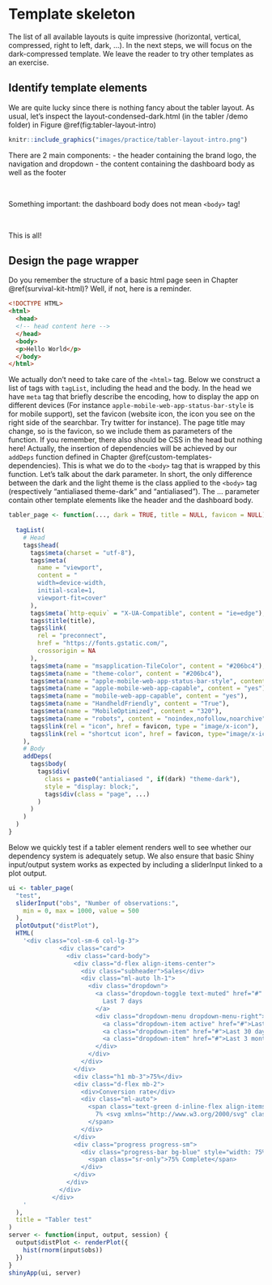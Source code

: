 # Template skeleton {#custom-templates-skeleton}
The list of all available layouts is quite impressive (horizontal, vertical, compressed, right to left, dark, ...). In the next steps, we will focus on the dark-compressed template. We leave the reader to try other templates as an exercise.

## Identify template elements
We are quite lucky since there is nothing fancy about the tabler layout. As usual, let's inspect the layout-condensed-dark.html (in the tabler /demo folder) in Figure \@ref(fig:tabler-layout-intro)

```r
knitr::include_graphics("images/practice/tabler-layout-intro.png")
```

There are 2 main components:
- the header containing the brand logo, the navigation and dropdown
- the content containing the dashboard body  as well as the footer

<br>
<div class="callout callout-danger">
Something important: the dashboard body does not mean `<body>` tag!
</div>
<br>


This is all!


## Design the page wrapper

Do you remember the structure of a basic html page seen in Chapter \@ref(survival-kit-html)? Well, if not, here is a reminder.

```html
<!DOCTYPE HTML>
<html>
  <head>
  <!-- head content here -->
  </head>
  <body>
  <p>Hello World</p>
  </body>
</html>
```

We actually don't need to take care of the `<html>` tag. Below we construct a list of tags with `tagList`, including the head and the body. In the head we have `meta` tag that briefly describe the encoding, how to display the app on different devices (For instance `apple-mobile-web-app-status-bar-style` is for mobile support), set the favicon (website icon, the icon you see on the right side of the searchbar. Try twitter for instance). The page title may change, so is the favicon, so we include them as parameters of the function. If you remember, there also should be CSS in the head but nothing here! Actually, the insertion of dependencies will be achieved by our `addDeps` function defined in Chapter \@ref(custom-templates-dependencies). This is what we do to the `<body>` tag that is wrapped by this function. Let's talk about the dark parameter. In short, the only difference between the dark and the light theme is the class applied to the `<body>` tag (respectively "antialiased theme-dark" and "antialiased"). The ... parameter contain other template elements like the header and the dashboard body.

```r
tabler_page <- function(..., dark = TRUE, title = NULL, favicon = NULL){
  
  tagList(
    # Head
    tags$head(
      tags$meta(charset = "utf-8"),
      tags$meta(
        name = "viewport", 
        content = "
        width=device-width, 
        initial-scale=1, 
        viewport-fit=cover"
      ),
      tags$meta(`http-equiv` = "X-UA-Compatible", content = "ie=edge"),
      tags$title(title),
      tags$link(
        rel = "preconnect", 
        href = "https://fonts.gstatic.com/", 
        crossorigin = NA
      ),
      tags$meta(name = "msapplication-TileColor", content = "#206bc4"),
      tags$meta(name = "theme-color", content = "#206bc4"),
      tags$meta(name = "apple-mobile-web-app-status-bar-style", content = "black-translucent"),
      tags$meta(name = "apple-mobile-web-app-capable", content = "yes"),
      tags$meta(name = "mobile-web-app-capable", content = "yes"),
      tags$meta(name = "HandheldFriendly", content = "True"),
      tags$meta(name = "MobileOptimized", content = "320"),
      tags$meta(name = "robots", content = "noindex,nofollow,noarchive"),
      tags$link(rel = "icon", href = favicon, type = "image/x-icon"),
      tags$link(rel = "shortcut icon", href = favicon, type="image/x-icon")
    ),
    # Body
    addDeps(
      tags$body(
        tags$div(
          class = paste0("antialiased ", if(dark) "theme-dark"),
          style = "display: block;",
          tags$div(class = "page", ...)
        )
      )
    )
  )
}
```

Below we quickly test if a tabler element renders well to see whether our dependency system is adequately setup. We also ensure that basic Shiny input/output system works as expected by including a sliderInput linked to a plot output.

```r
ui <- tabler_page(
  "test", 
  sliderInput("obs", "Number of observations:",
    min = 0, max = 1000, value = 500
  ),
  plotOutput("distPlot"),
  HTML(
    '<div class="col-sm-6 col-lg-3">
              <div class="card">
                <div class="card-body">
                  <div class="d-flex align-items-center">
                    <div class="subheader">Sales</div>
                    <div class="ml-auto lh-1">
                      <div class="dropdown">
                        <a class="dropdown-toggle text-muted" href="#" data-toggle="dropdown" aria-haspopup="true" aria-expanded="false">
                          Last 7 days
                        </a>
                        <div class="dropdown-menu dropdown-menu-right">
                          <a class="dropdown-item active" href="#">Last 7 days</a>
                          <a class="dropdown-item" href="#">Last 30 days</a>
                          <a class="dropdown-item" href="#">Last 3 months</a>
                        </div>
                      </div>
                    </div>
                  </div>
                  <div class="h1 mb-3">75%</div>
                  <div class="d-flex mb-2">
                    <div>Conversion rate</div>
                    <div class="ml-auto">
                      <span class="text-green d-inline-flex align-items-center lh-1">
                        7% <svg xmlns="http://www.w3.org/2000/svg" class="icon ml-1" width="24" height="24" viewBox="0 0 24 24" stroke-width="2" stroke="currentColor" fill="none" stroke-linecap="round" stroke-linejoin="round"><path stroke="none" d="M0 0h24v24H0z"></path><polyline points="3 17 9 11 13 15 21 7"></polyline><polyline points="14 7 21 7 21 14"></polyline></svg>
                      </span>
                    </div>
                  </div>
                  <div class="progress progress-sm">
                    <div class="progress-bar bg-blue" style="width: 75%" role="progressbar" aria-valuenow="75" aria-valuemin="0" aria-valuemax="100">
                      <span class="sr-only">75% Complete</span>
                    </div>
                  </div>
                </div>
              </div>
            </div>
    '
  ),
  title = "Tabler test"
)
server <- function(input, output, session) {
  output$distPlot <- renderPlot({
    hist(rnorm(input$obs))
  })
}
shinyApp(ui, server)
```